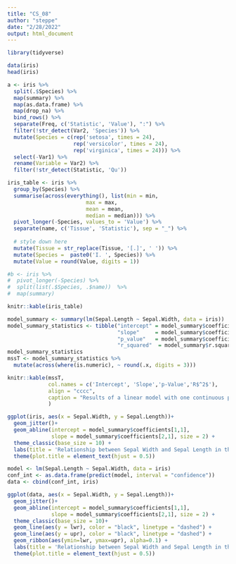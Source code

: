 ```yaml
---
title: "CS_08"
author: "steppe"
date: "2/28/2022"
output: html_document
---
```

```r
library(tidyverse)
```

```r
data(iris)
head(iris)
```

```r

a <- iris %>% 
  split(.$Species) %>% 
  map(summary) %>% 
  map(as.data.frame) %>% 
  map(drop_na) %>% 
  bind_rows() %>% 
  separate(Freq, c('Statistic', 'Value'), ":") %>% 
  filter(!str_detect(Var2, 'Species')) %>% 
  mutate(Species = c(rep('setosa', times = 24), 
                     rep('versicolor', times = 24), 
                     rep('virginica', times = 24))) %>% 
  select(-Var1) %>% 
  rename(Variable = Var2) %>% 
  filter(!str_detect(Statistic, 'Qu'))

iris_table <- iris %>% 
  group_by(Species) %>% 
  summarise(across(everything(), list(min = min,
                         max = max, 
                         mean = mean,
                         median = median))) %>% 
  pivot_longer(-Species, values_to = 'Value') %>% 
  separate(name, c('Tissue', 'Statistic'), sep = "_") %>% 
  
  # style down here
  mutate(Tissue = str_replace(Tissue, '[.]', ' ')) %>% 
  mutate(Species =  paste0('I. ', Species)) %>% 
  mutate(Value = round(Value, digits = 1))

#b <- iris %>% 
#  pivot_longer(-Species) %>% 
#  split(list(.$Species, .$name))  %>% 
#  map(summary)

knitr::kable(iris_table) 
```



```r
model_summary <- summary(lm(Sepal.Length ~ Sepal.Width, data = iris))
model_summary_statistics <- tibble("intercept" = model_summary$coefficients[1,1],
                                   "slope"     = model_summary$coefficients[2,1],
                                   "p_value"   = model_summary$coefficients[2,4],
                                   "r_squared"  = model_summary$r.squared)    
model_summary_statistics
mssT <- model_summary_statistics %>% 
  mutate(across(where(is.numeric), ~ round(.x, digits = 3)))

knitr::kable(mssT, 
             col.names = c('Intercept', 'Slope','p-Value','R$^2$'),
             align = "cccc",
             caption = "Results of a linear model with one continuous predictor and response"
             )
```


```r

ggplot(iris, aes(x = Sepal.Width, y = Sepal.Length))+
  geom_jitter()+
  geom_abline(intercept = model_summary$coefficients[1,1], 
              slope = model_summary$coefficients[2,1], size = 2) +
  theme_classic(base_size = 10) +
  labs(title = 'Relationship between Sepal Width and Sepal Length in three Species of Iris') +
  theme(plot.title = element_text(hjust = 0.5))
```


```r
model <- lm(Sepal.Length ~ Sepal.Width, data = iris)
conf_int <- as.data.frame(predict(model, interval = "confidence"))
data <- cbind(conf_int, iris)

ggplot(data, aes(x = Sepal.Width, y = Sepal.Length))+
  geom_jitter()+
  geom_abline(intercept = model_summary$coefficients[1,1], 
              slope = model_summary$coefficients[2,1], size = 2) +
  theme_classic(base_size = 10)+ 
  geom_line(aes(y = lwr), color = "black", linetype = "dashed") +
  geom_line(aes(y = upr), color = "black", linetype = "dashed") +
  geom_ribbon(aes(ymin=lwr, ymax=upr), alpha=0.1) +
  labs(title = 'Relationship between Sepal Width and Sepal Length in three Species of Iris') +
  theme(plot.title = element_text(hjust = 0.5))
  
```
